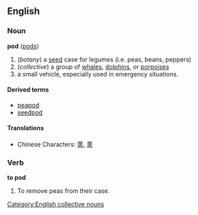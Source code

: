 ==English==
===Noun===
'''pod''' ([[pods]])

# (''botany'') a [[seed]] case for legumes (i.e. peas, beans, peppers)
# (''collective'') a group of [[whale]]s, [[dolphin]]s, or [[porpoise]]s
# a small vehicle, especially used in emergency situations.

====Derived terms====
*[[peapod]]
*[[seedpod]]
<!-- "peas in a pod" - what would the most dictionary-like version be? -->

====Translations====
*Chinese Characters: [[莢]], [[荚]]

===Verb===
'''to pod'''

#To remove peas from their case.

[[Category:English collective nouns]]